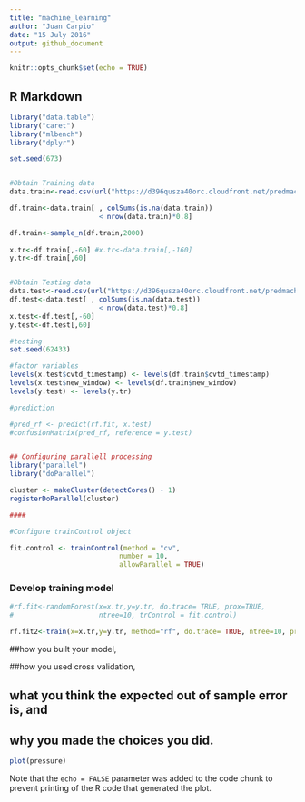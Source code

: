 ```yaml
---
title: "machine_learning"
author: "Juan Carpio"
date: "15 July 2016"
output: github_document
---
```


```r
knitr::opts_chunk$set(echo = TRUE)
```

## R Markdown



```r
library("data.table")
library("caret")
library("mlbench")
library("dplyr")

set.seed(673)


#Obtain Training data
data.train<-read.csv(url("https://d396qusza40orc.cloudfront.net/predmachlearn/pml-training.csv"),na.strings = c("", "NA","#DIV/0!" ))

df.train<-data.train[ , colSums(is.na(data.train)) 
                      < nrow(data.train)*0.8]

df.train<-sample_n(df.train,2000)
        
x.tr<-df.train[,-60] #x.tr<-data.train[,-160]
y.tr<-df.train[,60]


#Obtain Testing data
data.test<-read.csv(url("https://d396qusza40orc.cloudfront.net/predmachlearn/pml-testing.csv"))
df.test<-data.test[ , colSums(is.na(data.test)) 
                      < nrow(data.test)*0.8]
x.test<-df.test[,-60]
y.test<-df.test[,60]

#testing
set.seed(62433)

#factor variables
levels(x.test$cvtd_timestamp) <- levels(df.train$cvtd_timestamp)
levels(x.test$new_window) <- levels(df.train$new_window)
levels(y.test) <- levels(y.tr)

#prediction 

#pred_rf <- predict(rf.fit, x.test)
#confusionMatrix(pred_rf, reference = y.test)


## Configuring parallell processing
library("parallel")
library("doParallel")

cluster <- makeCluster(detectCores() - 1)
registerDoParallel(cluster)

####

#Configure trainControl object

fit.control <- trainControl(method = "cv",
                           number = 10,
                           allowParallel = TRUE)


```

### Develop training model
```r


#rf.fit<-randomForest(x=x.tr,y=y.tr, do.trace= TRUE, prox=TRUE, 
#                     ntree=10, trControl = fit.control)

rf.fit2<-train(x=x.tr,y=y.tr, method="rf", do.trace= TRUE, ntree=10, prox=TRUE,  trControl = fit.control)
```

##how you built your model, 

##how you used cross validation, 

## what you think the expected out of sample error is, and 

## why you made the choices you did.

```r
plot(pressure)
```

Note that the `echo = FALSE` parameter was added to the code chunk to prevent printing of the R code that generated the plot.
